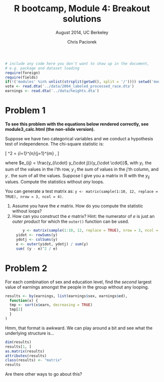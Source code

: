 % R bootcamp, Module 4: Breakout solutions
% August 2014, UC Berkeley
% Chris Paciorek

```r
# include any code here you don't want to show up in the document,
# e.g. package and dataset loading
require(foreign)
require(fields)
if(!('modules' %in% unlist(strsplit(getwd(), split = '/')))) setwd('modules')
vote <- read.dta('../data/2004_labeled_processed_race.dta')
earnings <- read.dta('../data/heights.dta')
```

# Problem 1

**To see this problem with the equations below rendered correctly, see module3_calc.html (the non-slide version).**

Suppose we have two categorical variables and we conduct a hypothesis test of independence. The chi-square statistic is: 

\[
\chi^2 = \sum_{i=1}^{n}\sum_{j=1}^{m} \frac{(y_{ij} - e_{ij})^2}{e_{ij}}, 
\] 

where $e_{ij} = \frac{y_{i\cdot} y_{\cdot j}}{y_{\cdot \cdot}}$, with $y_{i\cdot}$ the sum of the values in the i'th row, $y_{\cdot j}$ the sum of values in the j'th column, and $y_{\cdot\cdot}$ the sum of all the values. Suppose I give you a matrix in R with the $y_{ij}$ values. Compute the statistics without *any* loops.

You can generate a test matrix as: `y <- matrix(sample(1:10, 12, replace = TRUE), nrow = 3, ncol = 4)`.

1. Assume you have the *e* matrix. How do you compute the statistic without loops?
2. How can you construct the *e* matrix? Hint: the numerator of *e* is just an *outer product* for which the `outer()` function can be used.


```r
        y <- matrix(sample(1:10, 12, replace = TRUE), nrow = 3, ncol = 4)     
     yidot <- rowSums(y)
     ydotj <- colSums(y)
     e <- outer(yidot, ydotj) / sum(y)
     sum( (y - e)^2 / e)
```


# Problem 2

For each combination of sex and education level, find the *second* largest value of earnings amongst the people in the group without any looping.


```r
results <- by(earnings, list(earnings$sex, earnings$ed), 
  function(x) {
  tmp <- sort(x$earn, decreasing = TRUE)
  tmp[2]
  }
)
```

Hmm, that format is awkward. We can play around a bit and see what the underlying structure is...

```r
dim(results)
results[1, ]
as.matrix(results)
attributes(results)
class(results) <- "matrix"
results
```

Are there other ways to go about this? 
